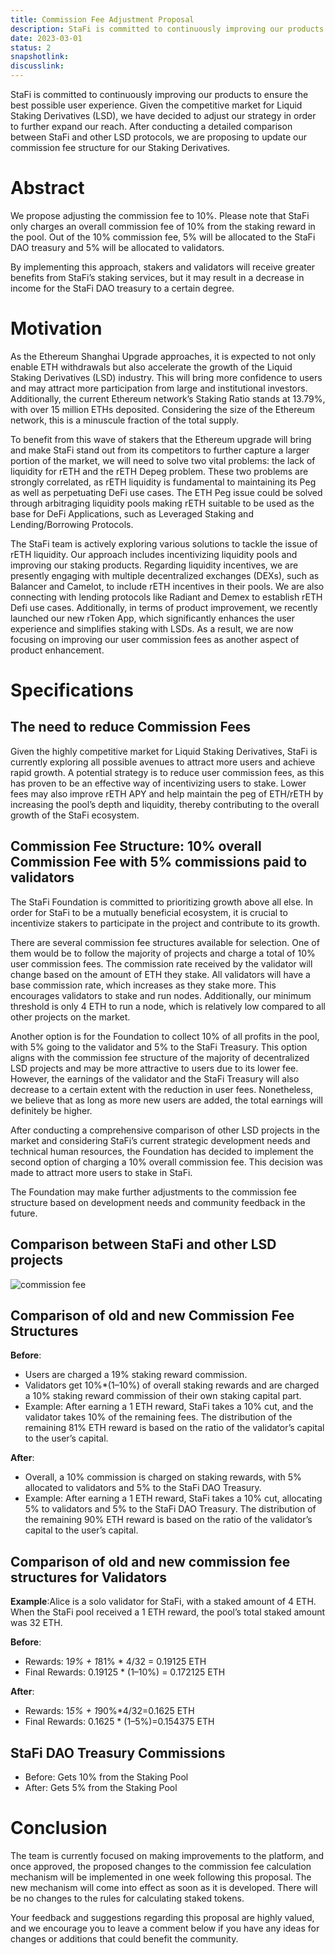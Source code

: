 ```yaml
---
title: Commission Fee Adjustment Proposal
description: StaFi is committed to continuously improving our products to ensure the best possible user experience. Given the competitive market for Liquid Staking Derivatives (LSD), we have decided to adjust our strategy in order to further expand our reach. After conducting a detailed comparison between StaFi and other LSD protocols, we are proposing to update our commission fee structure for our Staking Derivatives.
date: 2023-03-01
status: 2
snapshotlink:
discusslink:
---
```


StaFi is committed to continuously improving our products to ensure the best possible user experience. Given the competitive market for Liquid Staking Derivatives (LSD), we have decided to adjust our strategy in order to further expand our reach. After conducting a detailed comparison between StaFi and other LSD protocols, we are proposing to update our commission fee structure for our Staking Derivatives.

# Abstract

We propose adjusting the commission fee to 10%. Please note that StaFi only charges an overall commission fee of 10% from the staking reward in the pool. Out of the 10% commission fee, 5% will be allocated to the StaFi DAO treasury and 5% will be allocated to validators.

By implementing this approach, stakers and validators will receive greater benefits from StaFi’s staking services, but it may result in a decrease in income for the StaFi DAO treasury to a certain degree.

# Motivation

As the Ethereum Shanghai Upgrade approaches, it is expected to not only enable ETH withdrawals but also accelerate the growth of the Liquid Staking Derivatives (LSD) industry. This will bring more confidence to users and may attract more participation from large and institutional investors. Additionally, the current Ethereum network’s Staking Ratio stands at 13.79%, with over 15 million ETHs deposited. Considering the size of the Ethereum network, this is a minuscule fraction of the total supply.

To benefit from this wave of stakers that the Ethereum upgrade will bring and make StaFi stand out from its competitors to further capture a larger portion of the market, we will need to solve two vital problems: the lack of liquidity for rETH and the rETH Depeg problem. These two problems are strongly correlated, as rETH liquidity is fundamental to maintaining its Peg as well as perpetuating DeFi use cases. The ETH Peg issue could be solved through arbitraging liquidity pools making rETH suitable to be used as the base for DeFi Applications, such as Leveraged Staking and Lending/Borrowing Protocols.

The StaFi team is actively exploring various solutions to tackle the issue of rETH liquidity. Our approach includes incentivizing liquidity pools and improving our staking products. Regarding liquidity incentives, we are presently engaging with multiple decentralized exchanges (DEXs), such as Balancer and Camelot, to include rETH incentives in their pools. We are also connecting with lending protocols like Radiant and Demex to establish rETH Defi use cases. Additionally, in terms of product improvement, we recently launched our new rToken App, which significantly enhances the user experience and simplifies staking with LSDs. As a result, we are now focusing on improving our user commission fees as another aspect of product enhancement.

# Specifications

## The need to reduce Commission Fees

Given the highly competitive market for Liquid Staking Derivatives, StaFi is currently exploring all possible avenues to attract more users and achieve rapid growth. A potential strategy is to reduce user commission fees, as this has proven to be an effective way of incentivizing users to stake. Lower fees may also improve rETH APY and help maintain the peg of ETH/rETH by increasing the pool’s depth and liquidity, thereby contributing to the overall growth of the StaFi ecosystem.

## Commission Fee Structure: 10% overall Commission Fee with 5% commissions paid to validators

The StaFi Foundation is committed to prioritizing growth above all else. In order for StaFi to be a mutually beneficial ecosystem, it is crucial to incentivize stakers to participate in the project and contribute to its growth.

There are several commission fee structures available for selection. One of them would be to follow the majority of projects and charge a total of 10% user commission fees. The commission rate received by the validator will change based on the amount of ETH they stake. All validators will have a base commission rate, which increases as they stake more. This encourages validators to stake and run nodes. Additionally, our minimum threshold is only 4 ETH to run a node, which is relatively low compared to all other projects on the market.

Another option is for the Foundation to collect 10% of all profits in the pool, with 5% going to the validator and 5% to the StaFi Treasury. This option aligns with the commission fee structure of the majority of decentralized LSD projects and may be more attractive to users due to its lower fee. However, the earnings of the validator and the StaFi Treasury will also decrease to a certain extent with the reduction in user fees. Nonetheless, we believe that as long as more new users are added, the total earnings will definitely be higher.

After conducting a comprehensive comparison of other LSD projects in the market and considering StaFi’s current strategic development needs and technical human resources, the Foundation has decided to implement the second option of charging a 10% overall commission fee. This decision was made to attract more users to stake in StaFi.

The Foundation may make further adjustments to the commission fee structure based on development needs and community feedback in the future.

## Comparison between StaFi and other LSD projects

![commission fee](/image/commission_1.png "commission fee")

## Comparison of old and new Commission Fee Structures

**Before**:

- Users are charged a 19% staking reward commission.
- Validators get 10%*(1–10%) of overall staking rewards and are charged a 10% staking reward commission of their own staking capital part.
- Example: After earning a 1 ETH reward, StaFi takes a 10% cut, and the validator takes 10% of the remaining fees. The distribution of the remaining 81% ETH reward is based on the ratio of the validator’s capital to the user’s capital.

**After**:

- Overall, a 10% commission is charged on staking rewards, with 5% allocated to validators and 5% to the StaFi DAO Treasury.
- Example: After earning a 1 ETH reward, StaFi takes a 10% cut, allocating 5% to validators and 5% to the StaFi DAO Treasury. The distribution of the remaining 90% ETH reward is based on the ratio of the validator’s capital to the user’s capital.

## Comparison of old and new commission fee structures for Validators

**Example**:Alice is a solo validator for StaFi, with a staked amount of 4 ETH. When the StaFi pool received a 1 ETH reward, the pool’s total staked amount was 32 ETH.

**Before**:
- Rewards: 1*9% + 1*81% * 4/32 = 0.19125 ETH
- Final Rewards: 0.19125 * (1–10%) = 0.172125 ETH

**After**:
- Rewards: 1*5% + 1*90%*4/32=0.1625 ETH
- Final Rewards: 0.1625 * (1–5%)=0.154375 ETH

## StaFi DAO Treasury Commissions
- Before: Gets 10% from the Staking Pool
- After: Gets 5% from the Staking Pool

# Conclusion

The team is currently focused on making improvements to the platform, and once approved, the proposed changes to the commission fee calculation mechanism will be implemented in one week following this proposal. The new mechanism will come into effect as soon as it is developed. There will be no changes to the rules for calculating staked tokens.

Your feedback and suggestions regarding this proposal are highly valued, and we encourage you to leave a comment below if you have any ideas for changes or additions that could benefit the community.
